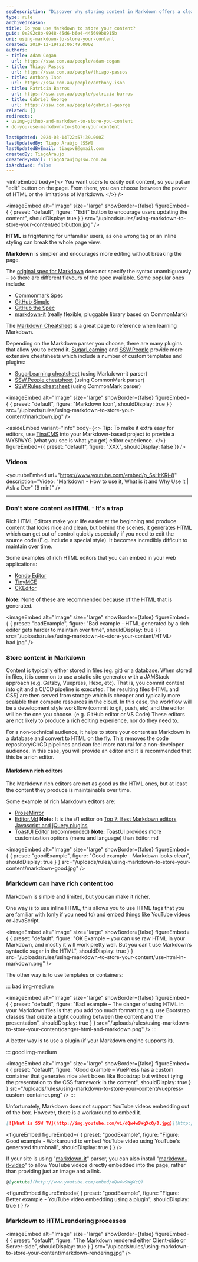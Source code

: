 ```yaml
---
seoDescription: "Discover why storing content in Markdown offers a cleaner, more maintainable alternative to HTML, with insights on integrating rich media and enhancing your editing workflow."
type: rule
archivedreason:
title: Do you use Markdown to store your content?
guid: 0e292c8b-9948-45d6-b6e4-445699b8915b
uri: using-markdown-to-store-your-content
created: 2019-12-19T22:06:49.000Z
authors:
- title: Adam Cogan
  url: https://ssw.com.au/people/adam-cogan
- title: Thiago Passos
  url: https://ssw.com.au/people/thiago-passos
- title: Anthony Ison
  url: https://ssw.com.au/people/anthony-ison
- title: Patricia Barros
  url: https://ssw.com.au/people/patricia-barros
- title: Gabriel George
  url: https://ssw.com.au/people/gabriel-george
related: []
redirects:
- using-github-and-markdown-to-store-you-content
- do-you-use-markdown-to-store-your-content

lastUpdated: 2024-03-14T22:57:39.000Z
lastUpdatedBy: Tiago Araújo [SSW]
lastUpdatedByEmail: tiagov8@gmail.com
createdBy: TiagoAraujo
createdByEmail: TiagoAraujo@ssw.com.au
isArchived: false
---
```


<introEmbed
  body={<>
You want users to easily edit content, so you put an "edit" button on the page. From there, you can choose between the power of HTML or the limitations of Markdown.
  </>}
/>

<imageEmbed
  alt="Image"
  size="large"
  showBorder={false}
  figureEmbed={ {
    preset: "default",
    figure: "\"Edit\" button to encourage users updating the content",
    shouldDisplay: true
  } }
  src="/uploads/rules/using-markdown-to-store-your-content/edit-button.jpg"
/>

**HTML** is frightening for unfamiliar users, as one wrong tag or an inline styling can break the whole page view.

**Markdown** is simpler and encourages more editing without breaking the page.

The [original spec for Markdown](https://daringfireball.net/projects/markdown/syntax) does not specify the syntax unambiguously – so there are different flavours of the spec available. Some popular ones include:

* [Commonmark Spec](https://spec.commonmark.org/0.29/)
* [GitHub Simple](https://guides.github.com/features/mastering-markdown/)
* [GitHub the Spec](https://github.github.com/gfm/)
* [markdown-it](https://github.com/markdown-it/markdown-it) (really flexible, pluggable library based on CommonMark)

The [Markdown Cheatsheet](https://github.com/adam-p/markdown-here/wiki/Markdown-Cheatsheet) is a great page to reference when learning Markdown.

Depending on the Markdown parser you choose, there are many plugins that allow you to extend it. [SugarLearning](https://sugarlearning.com) and [SSW.People](https://ssw.com.au/people) provide more extensive cheatsheets which include a number of custom templates and plugins:

* [SugarLearning cheatsheet](https://my.sugarlearning.com/SSW/items/13308/markdown-cheatsheet) (using Markdown-it parser)
* [SSW.People cheatsheet](https://ssw.com.au/people/sample) (using CommonMark parser)
* [SSW.Rules cheatsheet](https://github.com/SSWConsulting/SSW.Rules.Content/wiki/Using-Markdown) (using CommonMark parser)


<imageEmbed
  alt="Image"
  size="large"
  showBorder={false}
  figureEmbed={ {
    preset: "default",
    figure: "Markdown Icon",
    shouldDisplay: true
  } }
  src="/uploads/rules/using-markdown-to-store-your-content/markdown.jpg"
/>

<asideEmbed
  variant="info"
  body={<>
    **Tip:** To make it extra easy for editors, use [TinaCMS](https://tina.io/markdown-cms) into your Markdown-based project to provide a WYSIWYG (what you see is what you get) editor experience.
  </>}
  figureEmbed={{
    preset: "default",
    figure: "XXX",
    shouldDisplay: false
  }}
/>

### Videos

<youtubeEmbed url="https://www.youtube.com/embed/p_SsHtKRj-8" description="Video: \"Markdown -  How to use it, What is it and Why Use it | Ask a Dev\" (9 min)" />

---

<youtubeEmbed url="https://www.youtube.com/embed/j3ix99MdSic" description="Using GitHub and Markdown to store you content by Thiago Passos (4 min)" />

### Don't store content as HTML - It's a trap

Rich HTML Editors make your life easier at the beginning and produce content that looks nice and clean, but behind the scenes, it generates HTML which can get out of control quickly especially if you need to edit the source code (E.g. include a special style). It becomes incredibly difficult to maintain over time.

Some examples of rich HTML editors that you can embed in your web applications:

* [Kendo Editor](https://www.telerik.com/kendo-angular-ui/components/editor/)
* [TinyMCE](https://www.tiny.cloud/)
* [CKEditor](https://ckeditor.com/)

**Note:** None of these are recommended because of the HTML that is generated.

<imageEmbed
  alt="Image"
  size="large"
  showBorder={false}
  figureEmbed={ {
    preset: "badExample",
    figure: "Bad example - HTML generated by a rich editor gets harder to maintain over time",
    shouldDisplay: true
  } }
  src="/uploads/rules/using-markdown-to-store-your-content/HTML-bad.jpg"
/>

### Store content in Markdown

Content is typically either stored in files (eg. git) or a database. When stored in files, it is common to use a static site generator with a JAMStack approach (e.g. Gatsby, Vuepress, Hexo, etc). That is, you commit content into git and a CI/CD pipeline is executed. The resulting files (HTML and CSS) are then served from storage which is cheaper and typically more scalable than compute resources in the cloud. In this case, the workflow will be a development style workflow (commit to git, push, etc) and the editor will be the one you choose. (e.g. GitHub editor or VS Code) These editors are not likely to produce a rich editing experience, nor do they need to.

For a non-technical audience, it helps to store your content as Markdown in a database and convert to HTML on the fly. This removes the code repository/CI/CD pipelines and can feel more natural for a non-developer audience. In this case, you will provide an editor and it is recommended that this be a rich editor.

#### Markdown rich editors

The Markdown rich editors are not as good as the HTML ones, but at least the content they produce is maintainable over time.

Some example of rich Markdown editors are:

* [ProseMirror](http://prosemirror.net/)
* [Editor.Md](https://pandao.github.io/editor.md/)
   **Note:** It is the #1 editor on [Top 7: Best Markdown editors Javascript and jQuery plugins](https://ourcodeworld.com/articles/read/359/top-7-best-markdown-editors-javascript-and-jquery-plugins)
* [ToastUI Editor](https://ui.toast.com/tui-editor/) (recommended)
   **Note:** ToastUI provides more customization options (menu and language) than Editor.md

<imageEmbed
  alt="Image"
  size="large"
  showBorder={false}
  figureEmbed={ {
    preset: "goodExample",
    figure: "Good example - Markdown looks clean",
    shouldDisplay: true
  } }
  src="/uploads/rules/using-markdown-to-store-your-content/markdown-good.jpg"
/>

### Markdown can have rich content too

Markdown is simple and limited, but you can make it richer.

One way is to use inline HTML, this allows you to use HTML tags that you are familiar with (only if you need to) and embed things like YouTube videos or JavaScript.


<imageEmbed
  alt="Image"
  size="large"
  showBorder={false}
  figureEmbed={ {
    preset: "default",
    figure: "OK Example – you can use raw HTML in your Markdown, and mostly it will work pretty well. But you can’t use Markdown’s syntactic sugar in the HTML",
    shouldDisplay: true
  } }
  src="/uploads/rules/using-markdown-to-store-your-content/use-html-in-markdown.png"
/>

The other way is to use templates or containers:

::: bad img-medium

<imageEmbed
  alt="Image"
  size="large"
  showBorder={false}
  figureEmbed={ {
    preset: "default",
    figure: "Bad example – The danger of using HTML in your Markdown files is that you add too much formatting e.g. use Bootstrap classes that create a tight coupling between the content and the presentation",
    shouldDisplay: true
  } }
  src="/uploads/rules/using-markdown-to-store-your-content/danger-html-and-markdown.png"
/>
:::

A better way is to use a plugin (if your Markdown engine supports it).

::: good img-medium

<imageEmbed
  alt="Image"
  size="large"
  showBorder={false}
  figureEmbed={ {
    preset: "default",
    figure: "Good example – VuePress has a custom container that generates nice alert boxes like Bootstrap but without tying the presentation to the CSS framework in the content",
    shouldDisplay: true
  } }
  src="/uploads/rules/using-markdown-to-store-your-content/vuepress-custom-container.png"
/>
:::

Unfortunately, Markdown does not support YouTube videos embedding out of the box. However, there is a workaround to embed it.

``` markdown
[![What is SSW TV](http://img.youtube.com/vi/dQw4w9WgXcQ/0.jpg)](http://www.youtube.com/watch?v=dQw4w9WgXcQ)
```

<figureEmbed figureEmbed={ {
  preset: "goodExample",
  figure: "Figure: Good example - Workaround to embed YouTube video using YouTube's generated thumbnail",
  shouldDisplay: true
} } />


If your site is using "[markdown-it](https://www.npmjs.com/package/markdown-it)" parser, you can also install "[markdown-it-video](https://www.npmjs.com/package/markdown-it-video)" to allow YouTube videos directly embedded into the page, rather than providing just an image and a link.

``` markdown
@[youtube](http://www.youtube.com/embed/dQw4w9WgXcQ)
```

<figureEmbed figureEmbed={ {
  preset: "goodExample",
  figure: "Figure: Better example - YouTube video embedding using a plugin",
  shouldDisplay: true
} } />


### Markdown to HTML rendering processes


<imageEmbed
  alt="Image"
  size="large"
  showBorder={false}
  figureEmbed={ {
    preset: "default",
    figure: "The Markdown rendered either Client-side or Server-side",
    shouldDisplay: true
  } }
  src="/uploads/rules/using-markdown-to-store-your-content/markdown-rendering.jpg"
/>

